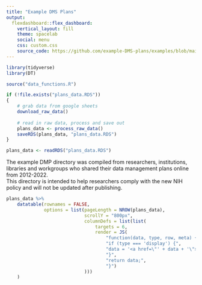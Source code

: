 ```yaml
---
title: "Example DMS Plans"
output: 
  flexdashboard::flex_dashboard:
    vertical_layout: fill
    theme: spacelab
    social: menu
    css: custom.css
    source_code: https://github.com/example-DMS-plans/examples/blob/main/index.Rmd
---
```


```r
library(tidyverse)
library(DT)

source("data_functions.R")

if (!file.exists("plans_data.RDS"))
{
    # grab data from google sheets
    download_raw_data()
    
    # read in raw data, process and save out
    plans_data <- process_raw_data()
    saveRDS(plans_data, "plans_data.RDS")
}

plans_data <- readRDS("plans_data.RDS")
```

The example DMP directory was compiled from researchers, institutions, libraries and workgroups who shared their data management plans online from 2012-2022.<br />
This directory is intended to help researchers comply with the new NIH policy and will not be updated after publishing.

```r
plans_data %>%
    datatable(rownames = FALSE, 
              options = list(pageLength = NROW(plans_data), 
                             scrollY = "800px", 
                             columnDefs = list(list(
                                 targets = 6,
                                 render = JS(
                                     "function(data, type, row, meta) {",
                                     "if (type === 'display') {",
                                     "data = '<a href=\"' + data + '\">' + 'link' + '</a>';",
                                     "}", 
                                     "return data;", 
                                     "}")
                             )))
    )
```
